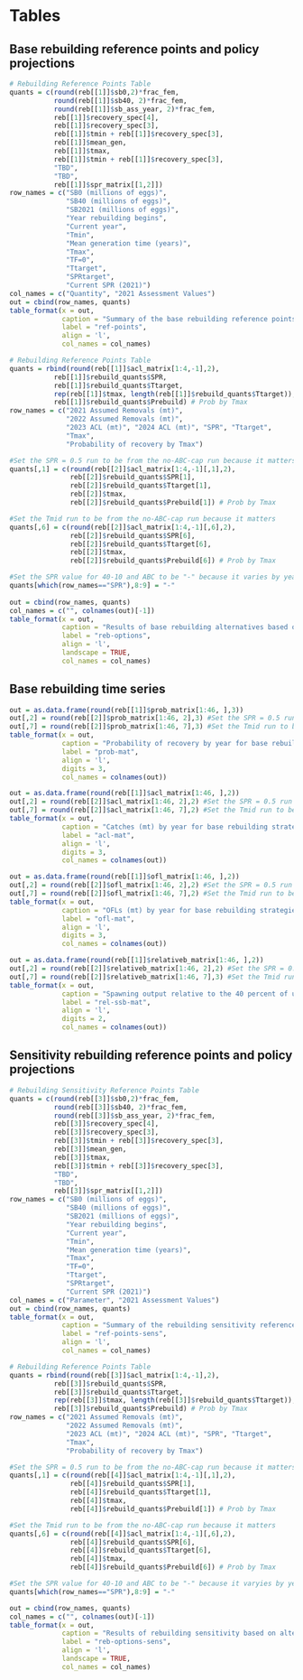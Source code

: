 \clearpage
# Tables

<!-- ## Biological information -->
<!-- ```{r, results = 'asis'} -->
<!-- quants = data.frame("Age" = 0:90, "M" = rep(0.057,length(base.920$endgrowth$int_Age)), #M at age -->
<!--            "Mat" = base.920$endgrowth$Age_Mat, #Maturity at age -->
<!--            "Fec" = c(0,base.920$endgrowth$`Mat*Fecund`[-1]), #Fecundity at age * maturity at age. Reset age 0 to 0 -->
<!--            "W" = base.920$endgrowth$`Wt_Mid`, #Weight at age, mid year weight -->
<!--            "SelCom" = unlist(base.920$ageselex[base.920$ageselex$Label == "2021_1_Asel2", which(names(base.920$ageselex)=="0"):which(names(base.920$ageselex)=="90")]), #Selectivity com -->
<!--            "SelRec" = unlist(base.920$ageselex[base.920$ageselex$Label == "2021_2_Asel2", which(names(base.920$ageselex)=="0"):which(names(base.920$ageselex)=="90")]), #Selectivity weight, rec -->
<!--            "N2023" = unlist(base.920$natage[base.920$natage$Yr == 2023 & base.920$natage$`Beg/Mid`=="B", c(which(names(base.920$natage)=="0"):which(names(base.920$natage)=="90"))]), #Beg N at age 2023 -->
<!--            "N2021" = unlist(base.920$natage[base.920$natage$Yr == 2021 & base.920$natage$`Beg/Mid`=="B", c(which(names(base.920$natage)=="0"):which(names(base.920$natage)=="90"))])) #Beg N at age 2021 -->
<!-- col_names = c("Age", -->
<!--               "Natural Mortality",  -->
<!--               "Maturity", -->
<!--               "Fecundity",  -->
<!--               "Weight", -->
<!--               "Selectivity, Com.",  -->
<!--               "Selectivity, Rec.",  -->
<!--               "Numbers, 2023",  -->
<!--               "Numbers, 2021") -->
<!-- table_format(x = quants, -->
<!--              caption = "Biological information by age on which the base rebuilding analysis projections are based. The assessment model and rebuilding analysis assumed a single sex so values are not provided by sex", -->
<!--              label = "biology-base", -->
<!--              align = 'l', -->
<!--              col_names = col_names, -->
<!--              row.names = FALSE, -->
<!--              digits = 4) -->
<!-- ``` -->

<!-- ## Rebuilding reference points and summary of alternatives -->

## Base rebuilding reference points and policy projections

```r
# Rebuilding Reference Points Table
quants = c(round(reb[[1]]$sb0,2)*frac_fem, 
		   round(reb[[1]]$sb40, 2)*frac_fem, 
		   round(reb[[1]]$sb_ass_year, 2)*frac_fem,
		   reb[[1]]$recovery_spec[4],
		   reb[[1]]$recovery_spec[3], 
		   reb[[1]]$tmin + reb[[1]]$recovery_spec[3], 
		   reb[[1]]$mean_gen, 
		   reb[[1]]$tmax, 
		   reb[[1]]$tmin + reb[[1]]$recovery_spec[3],
		   "TBD",
		   "TBD",
		   reb[[1]]$spr_matrix[[1,2]])
row_names = c("SB0 (millions of eggs)", 
              "SB40 (millions of eggs)",
              "SB2021 (millions of eggs)", 
              "Year rebuilding begins",
              "Current year", 
              "Tmin", 
              "Mean generation time (years)", 
              "Tmax",
              "TF=0",
              "Ttarget", 
              "SPRtarget",
              "Current SPR (2021)")
col_names = c("Quantity", "2021 Assessment Values")
out = cbind(row_names, quants)
table_format(x = out,
             caption = "Summary of the base rebuilding reference points.",
             label = "ref-points",
             align = 'l',
             col_names = col_names)
```

<!-- ## Summary of alternatives -->

<!-- Base rebuilder -->
```r
# Rebuilding Reference Points Table
quants = rbind(round(reb[[1]]$acl_matrix[1:4,-1],2),
		   reb[[1]]$rebuild_quants$SPR,
		   reb[[1]]$rebuild_quants$Ttarget,
		   rep(reb[[1]]$tmax, length(reb[[1]]$rebuild_quants$Ttarget)),
		   reb[[1]]$rebuild_quants$Prebuild) # Prob by Tmax
row_names = c("2021 Assumed Removals (mt)", 
			  "2022 Assumed Removals (mt)",
			  "2023 ACL (mt)", "2024 ACL (mt)", "SPR", "Ttarget", 
			  "Tmax",
			  "Probability of recovery by Tmax")

#Set the SPR = 0.5 run to be from the no-ABC-cap run because it matters
quants[,1] = c(round(reb[[2]]$acl_matrix[1:4,-1][,1],2),
               reb[[2]]$rebuild_quants$SPR[1],
               reb[[2]]$rebuild_quants$Ttarget[1],
               reb[[2]]$tmax,
               reb[[2]]$rebuild_quants$Prebuild[1]) # Prob by Tmax

#Set the Tmid run to be from the no-ABC-cap run because it matters
quants[,6] = c(round(reb[[2]]$acl_matrix[1:4,-1][,6],2),
               reb[[2]]$rebuild_quants$SPR[6],
               reb[[2]]$rebuild_quants$Ttarget[6],
               reb[[2]]$tmax,
               reb[[2]]$rebuild_quants$Prebuild[6]) # Prob by Tmax

#Set the SPR value for 40-10 and ABC to be "-" because it varies by year
quants[which(row_names=="SPR"),8:9] = "-"
               
out = cbind(row_names, quants)
col_names = c("", colnames(out)[-1])
table_format(x = out,
             caption = "Results of base rebuilding alternatives based on alternative SPR targets for 50 percent probability of recovery based on the assumed removals for 2021-22. SPR for the ABC and 40-10 strategies is provided as a dash (-) because these strategies do not have a constant SPR value",
             label = "reb-options",
             align = 'l',
             landscape = TRUE,
             col_names = col_names)
```
\clearpage

## Base rebuilding time series 

```r
out = as.data.frame(round(reb[[1]]$prob_matrix[1:46, ],3))
out[,2] = round(reb[[2]]$prob_matrix[1:46, 2],3) #Set the SPR = 0.5 run to be from the no-ABC-cap run
out[,7] = round(reb[[2]]$prob_matrix[1:46, 7],3) #Set the Tmid run to be from the no-ABC-cap run
table_format(x = out,
             caption = "Probability of recovery by year for base rebuilding strategies",
             label = "prob-mat",
             align = 'l',
             digits = 3,
             col_names = colnames(out))
```
\clearpage

```r
out = as.data.frame(round(reb[[1]]$acl_matrix[1:46, ],2))
out[,2] = round(reb[[2]]$acl_matrix[1:46, 2],2) #Set the SPR = 0.5 run to be from the no-ABC-cap run
out[,7] = round(reb[[2]]$acl_matrix[1:46, 7],2) #Set the Tmid run to be from the no-ABC-cap run
table_format(x = out,
             caption = "Catches (mt) by year for base rebuilding strategies",
             label = "acl-mat",
             align = 'l',
             digits = 3,
             col_names = colnames(out))
```
\clearpage

```r
out = as.data.frame(round(reb[[1]]$ofl_matrix[1:46, ],2))
out[,2] = round(reb[[2]]$ofl_matrix[1:46, 2],2) #Set the SPR = 0.5 run to be from the no-ABC-cap run
out[,7] = round(reb[[2]]$ofl_matrix[1:46, 7],2) #Set the Tmid run to be from the no-ABC-cap run
table_format(x = out,
             caption = "OFLs (mt) by year for base rebuilding strategies",
             label = "ofl-mat",
             align = 'l',
             digits = 3,
             col_names = colnames(out))
```
\clearpage

```r
out = as.data.frame(round(reb[[1]]$relativeb_matrix[1:46, ],2))
out[,2] = round(reb[[2]]$relativeb_matrix[1:46, 2],2) #Set the SPR = 0.5 run to be from the no-ABC-cap run
out[,7] = round(reb[[2]]$relativeb_matrix[1:46, 7],3) #Set the Tmid run to be from the no-ABC-cap run
table_format(x = out,
             caption = "Spawning output relative to the 40 percent of unfished spawning output target by year for base rebuilding strategies",
             label = "rel-ssb-mat",
             align = 'l',
             digits = 2,
             col_names = colnames(out))
```

\clearpage

## Sensitivity rebuilding reference points and policy projections

```r
# Rebuilding Sensitivity Reference Points Table
quants = c(round(reb[[3]]$sb0,2)*frac_fem, 
		   round(reb[[3]]$sb40, 2)*frac_fem, 
		   round(reb[[3]]$sb_ass_year, 2)*frac_fem,
		   reb[[3]]$recovery_spec[4],
		   reb[[3]]$recovery_spec[3], 
		   reb[[3]]$tmin + reb[[3]]$recovery_spec[3], 
		   reb[[3]]$mean_gen, 
		   reb[[3]]$tmax, 
		   reb[[3]]$tmin + reb[[3]]$recovery_spec[3],
		   "TBD",
		   "TBD",
		   reb[[3]]$spr_matrix[[1,2]])
row_names = c("SB0 (millions of eggs)", 
              "SB40 (millions of eggs)",
              "SB2021 (millions of eggs)", 
              "Year rebuilding begins",
              "Current year", 
              "Tmin", 
              "Mean generation time (years)", 
              "Tmax",
              "TF=0",
              "Ttarget", 
              "SPRtarget",
              "Current SPR (2021)")
col_names = c("Parameter", "2021 Assessment Values")
out = cbind(row_names, quants)
table_format(x = out,
             caption = "Summary of the rebuilding sensitivity reference points",
             label = "ref-points-sens",
             align = 'l',
             col_names = col_names)
```


<!-- ## Summary of alternatives -->

<!-- Sensitivity rebuilder -->
```r
# Rebuilding Reference Points Table
quants = rbind(round(reb[[3]]$acl_matrix[1:4,-1],2),
		   reb[[3]]$rebuild_quants$SPR,
		   reb[[3]]$rebuild_quants$Ttarget,
		   rep(reb[[3]]$tmax, length(reb[[3]]$rebuild_quants$Ttarget)),
		   reb[[3]]$rebuild_quants$Prebuild) # Prob by Tmax
row_names = c("2021 Assumed Removals (mt)",
			  "2022 Assumed Removals (mt)",
			  "2023 ACL (mt)", "2024 ACL (mt)", "SPR", "Ttarget",
			  "Tmax",
			  "Probability of recovery by Tmax")

#Set the SPR = 0.5 run to be from the no-ABC-cap run because it matters
quants[,1] = c(round(reb[[4]]$acl_matrix[1:4,-1][,1],2),
               reb[[4]]$rebuild_quants$SPR[1],
               reb[[4]]$rebuild_quants$Ttarget[1],
               reb[[4]]$tmax,
               reb[[4]]$rebuild_quants$Prebuild[1]) # Prob by Tmax

#Set the Tmid run to be from the no-ABC-cap run because it matters
quants[,6] = c(round(reb[[4]]$acl_matrix[1:4,-1][,6],2),
               reb[[4]]$rebuild_quants$SPR[6],
               reb[[4]]$rebuild_quants$Ttarget[6],
               reb[[4]]$tmax,
               reb[[4]]$rebuild_quants$Prebuild[6]) # Prob by Tmax

#Set the SPR value for 40-10 and ABC to be "-" because it varyies by year
quants[which(row_names=="SPR"),8:9] = "-"

out = cbind(row_names, quants)
col_names = c("", colnames(out)[-1])
table_format(x = out,
             caption = "Results of rebuilding sensitivity based on alternative SPR targets for 50 percent probability of recovery based on the assumed removals for 2021-22. Rebuilding sensitivity blocks selectivity in 2001 and allows dome-shaped selectivity. SPR for the ABC and 40-10 strategies is provided as a dash (-) because these strategies do not have a constant SPR value",
             label = "reb-options-sens",
             align = 'l',
             landscape = TRUE,
             col_names = col_names)
```

\clearpage

<!-- ## Rebuilding alternative time series when catches are not constrained by the ABC -->

<!-- ```{r, results = 'asis'} -->
<!-- out = as.data.frame(round(reb[[2]]$prob_matrix[1:47, ],3)) -->
<!-- table_format(x = out, -->
<!--              caption = "Probability of recovery by year for rebuilding SPR alternatives assuming catch is not constrained by the ABC.", -->
<!--              label = "prob-mat-noABCmax", -->
<!--              align = 'l', -->
<!--              digits = 2, -->
<!--              col_names = colnames(out)) -->
<!-- ``` -->


<!-- ```{r, results = 'asis'} -->
<!-- out = as.data.frame(round(reb[[2]]$acl_matrix[1:47, ],2)) -->
<!-- table_format(x = out, -->
<!--              caption = "Catches (mt) by year for rebuilding SPR alternatives assuming catch is not constrained by the ABC.", -->
<!--              label = "acl-mat-noABCmax", -->
<!--              align = 'l', -->
<!--              digits = 2, -->
<!--              col_names = colnames(out)) -->
<!-- ``` -->

<!-- ```{r, results = 'asis'} -->
<!-- out = as.data.frame(round(reb[[2]]$ofl_matrix[1:47, ],2)) -->
<!-- table_format(x = out, -->
<!--              caption = "OFLs (mt) by year for rebuilding SPR alternatives assuming catch is not constrained by the ABC.", -->
<!--              label = "ofl-mat-noABCmax", -->
<!--              align = 'l', -->
<!--              digits = 2, -->
<!--              col_names = colnames(out)) -->
<!-- ``` -->


<!-- ```{r, results = 'asis'} -->
<!-- out = as.data.frame(round(reb[[2]]$relativeb_matrix[1:47, ],2)) -->
<!-- table_format(x = out, -->
<!--              caption = "Spawning output relative to the 40 percent of unfished spawning output target by year for rebuilding SPR alternatives assuming catch is not constrained by the ABC.", -->
<!--              label = "rel-ssb-mat-noABCmax", -->
<!--              align = 'l', -->
<!--              digits = 2, -->
<!--              col_names = colnames(out)) -->
<!-- ``` -->

<!-- \clearpage -->

<!-- ## Rebuilding alternative time series for rebuilding based on an SS model with sex equal to 1 -->


<!-- ```{r, results = 'asis'} -->
<!-- out = as.data.frame(round(reb[[3]]$prob_matrix[1:55, ],3)) -->
<!-- table_format(x = out, -->
<!--              caption = "The probability of rebuilding by year for rebuilding SPR alternatives based on an SS model with sex equal to 1.", -->
<!--              label = "prob-mat-sex1", -->
<!--              align = 'l', -->
<!--              digits = 2, -->
<!--              col_names = colnames(out)) -->
<!-- ``` -->

<!-- ```{r, results = 'asis'} -->
<!-- out = as.data.frame(round(reb[[3]]$acl_matrix[1:55, ],2)) -->
<!-- table_format(x = out, -->
<!--              caption = "Catches (mt) by year for rebuilding SPR alternatives based on an SS model with sex equal to 1.", -->
<!--              label = "acl-mat-sex1", -->
<!--              align = 'l', -->
<!--              digits = 2, -->
<!--              col_names = colnames(out)) -->
<!-- ``` -->

<!-- ```{r, results = 'asis'} -->
<!-- out = as.data.frame(round(reb[[3]]$ofl_matrix[1:55, ],2)) -->
<!-- table_format(x = out, -->
<!--              caption = "OFLs (mt) by year for rebuilding SPR alternatives based on an SS model with sex equal to 1.", -->
<!--              label = "ofl-mat-sex1", -->
<!--              align = 'l', -->
<!--              digits = 2, -->
<!--              col_names = colnames(out)) -->
<!-- ``` -->

<!-- ```{r, results = 'asis'} -->
<!-- out = as.data.frame(round(reb[[3]]$relativeb_matrix[1:55, ],2)) -->
<!-- table_format(x = out, -->
<!--              caption = "Spawning output relative to the 40 percent of unfished spawning output target by year for rebuilding SPR alternatives based on an SS model with sex equal to 1.", -->
<!--              label = "rel-ssb-mat-sex1", -->
<!--              align = 'l', -->
<!--              digits = 2, -->
<!--              col_names = colnames(out)) -->
<!-- ``` -->


